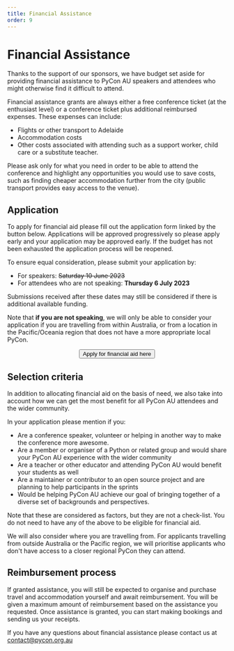 ```yaml
---
title: Financial Assistance
order: 9
---
```



# Financial Assistance

Thanks to the support of our sponsors, we have budget set aside for providing financial assistance to PyCon AU speakers and attendees who might otherwise find it difficult to attend.

Financial assistance grants are always either a free conference ticket (at the enthusiast level) or a conference ticket plus additional reimbursed expenses. These expenses can include:

- Flights or other transport to Adelaide
- Accommodation costs
- Other costs associated with attending such as a support worker, child care or a substitute teacher.

Please ask only for what you need in order to be able to attend the conference and highlight any opportunities you would use to save costs, such as finding cheaper accommodation further from the city (public transport provides easy access to the venue).

## Application

To apply for financial aid please fill out the application form linked by the button below. Applications will be approved progressively so please apply early and your application may be approved early. If the budget has not been exhausted the application process will be reopened.

To ensure equal consideration, please submit your application by:

- For speakers: ~~Saturday 10 June 2023~~
- For attendees who are not speaking: **Thursday 6 July 2023**

Submissions received after these dates may still be considered if there is additional available funding.

Note that **if you are not speaking**, we will only be able to consider your application if you are travelling from within Australia, or from a location in the Pacific/Oceania region that does not have a more appropriate local PyCon.

<center>
  <Button
    type="chonk"
    href="https://docs.google.com/forms/d/e/1FAIpQLScO8UpMBr2HfD9h_3lfQkACfmywpY9E8wb3OXU4I1oGM6GxCg/viewform?usp=sf_link"
  >
    Apply for financial aid here
  </Button>
</center>

## Selection criteria

In addition to allocating financial aid on the basis of need, we also take into account how we can get the most benefit for all PyCon AU attendees and the wider community.

In your application please mention if you:

- Are a conference speaker, volunteer or helping in another way to make the conference more awesome.
- Are a member or organiser of a Python or related group and would share your PyCon AU experience with the wider community
- Are a teacher or other educator and attending PyCon AU would benefit your students as well
- Are a maintainer or contributor to an open source project and are planning to help participants in the sprints
- Would be helping PyCon AU achieve our goal of bringing together of a diverse set of backgrounds and perspectives.

Note that these are considered as factors, but they are not a check-list. You do not need to have any of the above to be eligible for financial aid.

We will also consider where you are travelling from. For applicants travelling from outside Australia or the Pacific region, we will prioritise applicants who don't have access to a closer regional PyCon they can attend.

## Reimbursement process

If granted assistance, you will still be expected to organise and purchase travel and accommodation yourself and await reimbursement. You will be given a maximum amount of reimbursement based on the assistance you requested. Once assistance is granted, you can start making bookings and sending us your receipts.

If you have any questions about financial assistance please contact us at [contact@pycon.org.au](mailto:contact@pycon.org.au)
